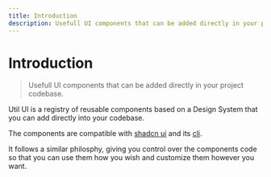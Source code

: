 ```yaml
---
title: Introduction
description: Usefull UI components that can be added directly in your project codebase.
---
```


# Introduction

> Usefull UI components that can be added directly in your project codebase.

Util UI is a registry of reusable components based on a Design System that you can add directly into your codebase.

The components are compatible with [shadcn ui](https://ui.shadcn.com) and its [cli](/docs/cli).

It follows a similar philosphy, giving you control over the components code so that you can use them how you wish and customize them however you want.
